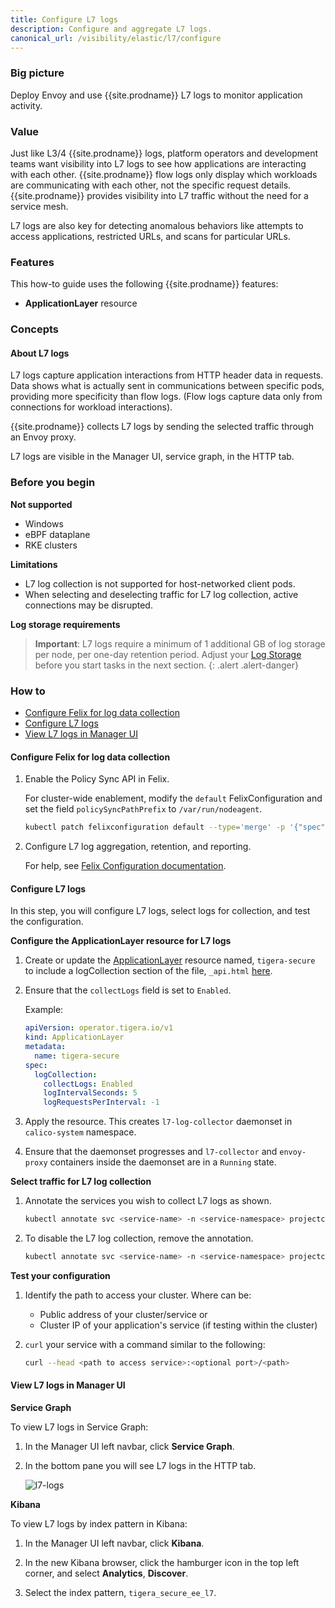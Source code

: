```yaml
---
title: Configure L7 logs
description: Configure and aggregate L7 logs.
canonical_url: /visibility/elastic/l7/configure
---
```


### Big picture

Deploy Envoy and use {{site.prodname}} L7 logs to monitor application activity.

### Value

Just like L3/4 {{site.prodname}} logs, platform operators and
development teams want visibility into L7 logs to see how applications are interacting with each
other. {{site.prodname}} flow logs only display which workloads are communicating
with each other, not the specific request details. {{site.prodname}} provides visibility into L7 traffic without the need for a service mesh.

L7 logs are also key for detecting anomalous behaviors like attempts to
access applications, restricted URLs, and scans for particular URLs.

### Features

This how-to guide uses the following {{site.prodname}} features:
- **ApplicationLayer** resource

### Concepts

#### About L7 logs

L7 logs capture application interactions from HTTP header data in requests. Data shows what is actually sent in communications between specific pods, providing more specificity than flow logs. (Flow logs capture data only from connections for workload interactions).

{{site.prodname}} collects L7 logs by sending the selected traffic through an Envoy proxy.

L7 logs are visible in the Manager UI, service graph, in the HTTP tab.

### Before you begin

**Not supported**

* Windows
* eBPF dataplane
* RKE clusters

**Limitations**

* L7 log collection is not supported for host-networked client pods.
* When selecting and deselecting traffic for L7 log collection, active connections may be disrupted.

**Log storage requirements**

> **Important**: L7 logs require a minimum of 1 additional GB of log storage per node, per one-day retention period. Adjust your [Log Storage](https://docs.tigera.io/maintenance/logstorage/adjust-log-storage-size) before you start tasks in the next section. 
{: .alert .alert-danger}

### How to

- [Configure Felix for log data collection](#configure-felix-for-log-data-collection)
- [Configure L7 logs](#configure-l7-logs)
- [View L7 logs in Manager UI](#view-l7-logs-in-manager-ui)

#### Configure Felix for log data collection

1. Enable the Policy Sync API in Felix. 

     For cluster-wide enablement, modify the `default` FelixConfiguration and set the field `policySyncPathPrefix` to `/var/run/nodeagent`.

    ```bash
    kubectl patch felixconfiguration default --type='merge' -p '{"spec":{"policySyncPathPrefix":"/var/run/nodeagent"}}'
    ```

1. Configure L7 log aggregation, retention, and reporting. 

    For help, see [Felix Configuration documentation]({{site.baseurl}}/reference/felix/configuration#calico-enterprise-specific-configuration).

#### Configure L7 logs

In this step, you will configure L7 logs, select logs for collection, and test the configuration.

**Configure the ApplicationLayer resource for L7 logs** 

1. Create or update the [ApplicationLayer]({{site.baseurl}}/reference/installation/api#operator.tigera.io/v1.ApplicationLayer) resource named, `tigera-secure` to include a logCollection section of the file, `_api.html` [here]({{site.baseurl}}/reference/installation/api). 

1. Ensure that the `collectLogs` field is set to `Enabled`.

   Example:

   ```yaml
   apiVersion: operator.tigera.io/v1
   kind: ApplicationLayer
   metadata:
     name: tigera-secure
   spec:
     logCollection:
       collectLogs: Enabled
       logIntervalSeconds: 5
       logRequestsPerInterval: -1
   ```

1. Apply the resource. This creates `l7-log-collector` daemonset in `calico-system` namespace. 

1. Ensure that the daemonset progresses and `l7-collector` and `envoy-proxy` containers inside the daemonset are in a `Running` state.

**Select traffic for L7 log collection**

1. Annotate the services you wish to collect L7 logs as shown.

   ```bash
   kubectl annotate svc <service-name> -n <service-namespace> projectcalico.org/l7-logging=true
   ```

2. To disable the L7 log collection, remove the annotation.

   ```bash
   kubectl annotate svc <service-name> -n <service-namespace> projectcalico.org/l7-logging-
   ```

**Test your configuration**

1. Identify the path to access your cluster. Where <path> can be:

   * Public address of your cluster/service 
   or
   * Cluster IP of your application's service (if testing within the cluster)

1. `curl` your service with a command similar to the following:

    ```bash
    curl --head <path to access service>:<optional port>/<path>
    ```

#### View L7 logs in Manager UI

**Service Graph**

To view L7 logs in Service Graph:

1. In the Manager UI left navbar, click **Service Graph**. 
1. In the bottom pane you will see L7 logs in the HTTP tab.

    ![l7-logs]({{site.baseurl}}/images/l7-logs.png)

**Kibana**

To view L7 logs by index pattern in Kibana:

1. In the Manager UI left navbar, click **Kibana**. 

1. In the new Kibana browser, click the hamburger icon in the top left corner, and select **Analytics**, **Discover**.

1. Select the index pattern, `tigera_secure_ee_l7`. 

